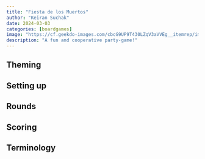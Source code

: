 ```yaml
---
title: "Fiesta de los Muertos"
author: "Keiran Suchak"
date: 2024-03-03
categories: [boardgames]
image: "https://cf.geekdo-images.com/cbcG9UP9T430LZqV3aVVEg__itemrep/img/b5lxiMuZQCaz9K6AlsI-2Wi8yiM=/fit-in/246x300/filters:strip_icc()/pic4868417.png"
description: "A fun and cooperative party-game!"
---
```


## Theming

## Setting up

## Rounds

## Scoring

## Terminology



